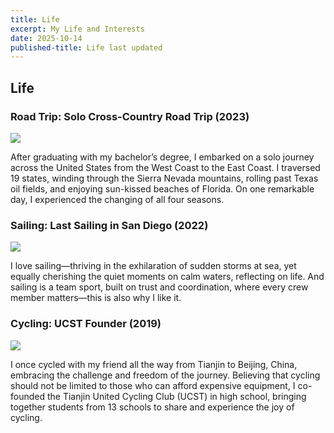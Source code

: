 ```yaml
---
title: Life
excerpt: My Life and Interests
date: 2025-10-14
published-title: Life last updated
---
```


<script async src="https://pagead2.googlesyndication.com/pagead/js/adsbygoogle.js?client=ca-pub-6878992848042528"
     crossorigin="anonymous"></script>

## Life

### Road Trip: Solo Cross-Country Road Trip (2023)

![](_assets/images/life1.jpeg)

After graduating with my bachelor's degree, I embarked on a solo journey across the United States from the West Coast to the East Coast. I traversed 19 states, winding through the Sierra Nevada mountains, rolling past Texas oil fields, and enjoying sun-kissed beaches of Florida. On one remarkable day, I experienced the changing of all four seasons.

### Sailing: Last Sailing in San Diego (2022)

![](_assets/images/life2.png)

I love sailing—thriving in the exhilaration of sudden storms at sea, yet equally cherishing the quiet moments on calm waters, reflecting on life. And sailing is a team sport, built on trust and coordination, where every crew member matters—this is also why I like it.

### Cycling: UCST Founder (2019)

![](_assets/images/life3.jpeg)

I once cycled with my friend all the way from Tianjin to Beijing, China, embracing the challenge and freedom of the journey. Believing that cycling should not be limited to those who can afford expensive equipment, I co-founded the Tianjin United Cycling Club (UCST) in high school, bringing together students from 13 schools to share and experience the joy of cycling.
